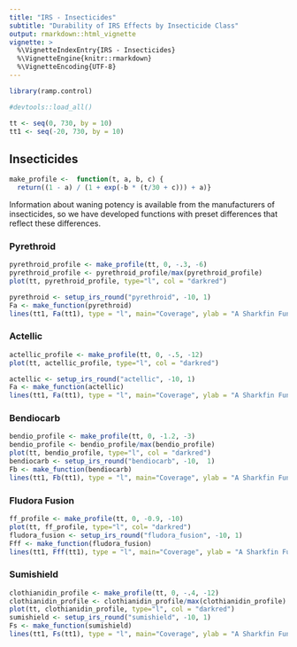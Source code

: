 ```yaml
---
title: "IRS - Insecticides"
subtitle: "Durability of IRS Effects by Insecticide Class"
output: rmarkdown::html_vignette
vignette: >
  %\VignetteIndexEntry{IRS - Insecticides}
  %\VignetteEngine{knitr::rmarkdown}
  %\VignetteEncoding{UTF-8}
---
```


```r
library(ramp.control)
```

```r
#devtools::load_all() 
```

```r
tt <- seq(0, 730, by = 10)
tt1 <- seq(-20, 730, by = 10)
```


## Insecticides

```r
make_profile <-  function(t, a, b, c) { 
  return((1 - a) / (1 + exp(-b * (t/30 + c))) + a)}
```

Information about waning potency is available from the manufacturers of insecticides, so we have developed functions with preset differences that reflect these differences.  

### Pyrethroid

```r
pyrethroid_profile <- make_profile(tt, 0, -.3, -6)
pyrethroid_profile <- pyrethroid_profile/max(pyrethroid_profile)
plot(tt, pyrethroid_profile, type="l", col = "darkred")

pyrethroid <- setup_irs_round("pyrethroid", -10, 1)
Fa <- make_function(pyrethroid)
lines(tt1, Fa(tt1), type = "l", main="Coverage", ylab = "A Sharkfin Function", xlab = "Time")
```

### Actellic 


```r
actellic_profile <- make_profile(tt, 0, -.5, -12)
plot(tt, actellic_profile, type="l", col = "darkred")

actellic <- setup_irs_round("actellic", -10, 1)
Fa <- make_function(actellic)
lines(tt1, Fa(tt1), type = "l", main="Coverage", ylab = "A Sharkfin Function", xlab = "Time")
```

### Bendiocarb

```r
bendio_profile <- make_profile(tt, 0, -1.2, -3)
bendio_profile <- bendio_profile/max(bendio_profile) 
plot(tt, bendio_profile, type="l", col = "darkred")
bendiocarb <- setup_irs_round("bendiocarb", -10,  1)
Fb <- make_function(bendiocarb)
lines(tt1, Fb(tt1), type = "l", main="Coverage", ylab = "A Sharkfin Function", xlab = "Time")
```

### Fludora Fusion

```r
ff_profile <- make_profile(tt, 0, -0.9, -10)
plot(tt, ff_profile, type="l", col= "darkred")
fludora_fusion <- setup_irs_round("fludora_fusion", -10, 1)
Fff <- make_function(fludora_fusion)
lines(tt1, Fff(tt1), type = "l", main="Coverage", ylab = "A Sharkfin Function", xlab = "Time")
```

### Sumishield

```r
clothianidin_profile <- make_profile(tt, 0, -.4, -12)
clothianidin_profile <- clothianidin_profile/max(clothianidin_profile)
plot(tt, clothianidin_profile, type="l", col = "darkred")
sumishield <- setup_irs_round("sumishield", -10, 1)
Fs <- make_function(sumishield)
lines(tt1, Fs(tt1), type = "l", main="Coverage", ylab = "A Sharkfin Function", xlab = "Time")
```
